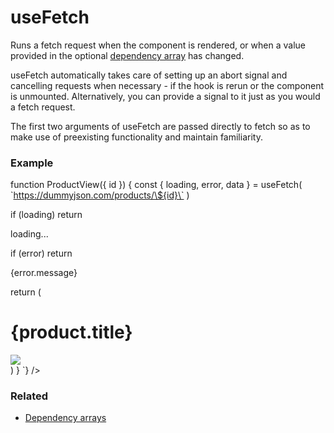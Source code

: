 
# useFetch

Runs a fetch request when the component is rendered, or when a value 
provided in the optional 
<a href="/docs/hooks/dependency-arrays">dependency array</a>
has changed. 

useFetch automatically takes care of setting up an abort signal and cancelling 
requests when necessary - if the hook is rerun or the component is unmounted. 
Alternatively, you can provide a signal to it just as you would a fetch request.

The first two arguments of useFetch are passed directly to fetch so as to 
make use of preexisting functionality and maintain familiarity.

### Example
<div className="not-prose">
  <CodeBlock 
    lang="jsx" 
    code={`\

function ProductView({ id }) {
  const { loading, error, data } = useFetch(
    \`https://dummyjson.com/products/\${id}\`
  )
  
  if (loading) return <p>loading...</p>
  if (error) return <p>{error.message}</p>
  return (
    <div>
      <h1>{product.title}</h1>
      <img src={product.thumbnail} />
    </div>
  )
}
`} />
</div>

### Related
<ul>
  <li><a href="/docs/hooks/dependency-arrays">Dependency arrays</a></li>
</ul>